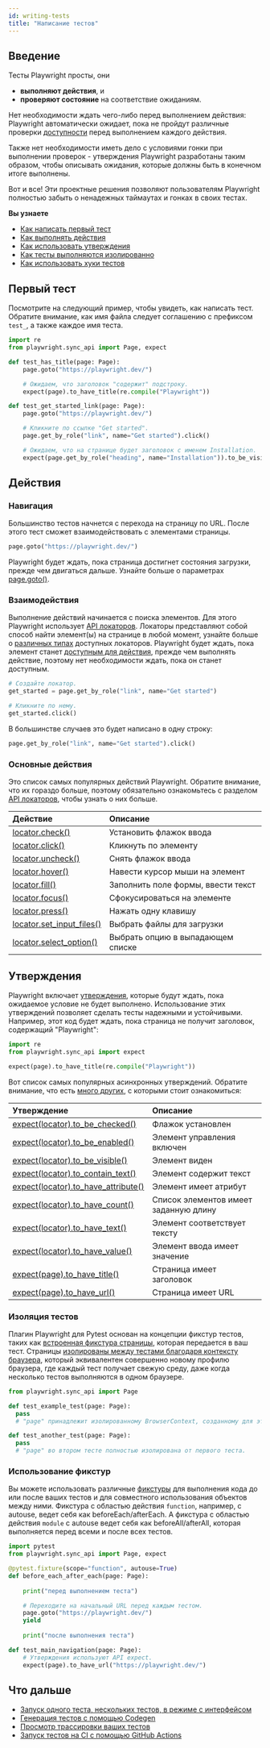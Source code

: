 ```yaml
---
id: writing-tests
title: "Написание тестов"
---
```


## Введение

Тесты Playwright просты, они
- **выполняют действия**, и
- **проверяют состояние** на соответствие ожиданиям.

Нет необходимости ждать чего-либо перед выполнением действия: Playwright автоматически ожидает, пока не пройдут различные проверки [доступности](./actionability.mdx) перед выполнением каждого действия.

Также нет необходимости иметь дело с условиями гонки при выполнении проверок - утверждения Playwright разработаны таким образом, чтобы описывать ожидания, которые должны быть в конечном итоге выполнены.

Вот и все! Эти проектные решения позволяют пользователям Playwright полностью забыть о ненадежных таймаутах и гонках в своих тестах.

**Вы узнаете**
- [Как написать первый тест](/writing-tests.mdx#first-test)
- [Как выполнять действия](/writing-tests.mdx#actions)
- [Как использовать утверждения](/writing-tests.mdx#assertions)
- [Как тесты выполняются изолированно](/writing-tests.mdx#test-isolation)
- [Как использовать хуки тестов](/writing-tests.mdx#using-fixtures)

## Первый тест

Посмотрите на следующий пример, чтобы увидеть, как написать тест. Обратите внимание, как имя файла следует соглашению с префиксом `test_`, а также каждое имя теста.

```python title="test_example.py"
import re
from playwright.sync_api import Page, expect

def test_has_title(page: Page):
    page.goto("https://playwright.dev/")

    # Ожидаем, что заголовок "содержит" подстроку.
    expect(page).to_have_title(re.compile("Playwright"))

def test_get_started_link(page: Page):
    page.goto("https://playwright.dev/")

    # Кликните по ссылке "Get started".
    page.get_by_role("link", name="Get started").click()

    # Ожидаем, что на странице будет заголовок с именем Installation.
    expect(page.get_by_role("heading", name="Installation")).to_be_visible()
```

## Действия

### Навигация

Большинство тестов начнется с перехода на страницу по URL. После этого тест сможет взаимодействовать с элементами страницы.

```python
page.goto("https://playwright.dev/")
```

Playwright будет ждать, пока страница достигнет состояния загрузки, прежде чем двигаться дальше. Узнайте больше о параметрах [page.goto()](/api/class-page.mdx#page-goto).

### Взаимодействия

Выполнение действий начинается с поиска элементов. Для этого Playwright использует [API локаторов](./locators.mdx). Локаторы представляют собой способ найти элемент(ы) на странице в любой момент, узнайте больше о [различных типах](./locators.mdx) доступных локаторов. Playwright будет ждать, пока элемент станет [доступным для действия](./actionability.mdx), прежде чем выполнять действие, поэтому нет необходимости ждать, пока он станет доступным.

```python
# Создайте локатор.
get_started = page.get_by_role("link", name="Get started")

# Кликните по нему.
get_started.click()
```

В большинстве случаев это будет написано в одну строку:

```python
page.get_by_role("link", name="Get started").click()
```

### Основные действия

Это список самых популярных действий Playwright. Обратите внимание, что их гораздо больше, поэтому обязательно ознакомьтесь с разделом [API локаторов](./api/class-locator.mdx), чтобы узнать о них больше.

| Действие | Описание |
| :- | :- |
| [locator.check()](/api/class-locator.mdx#locator-check) | Установить флажок ввода |
| [locator.click()](/api/class-locator.mdx#locator-click) | Кликнуть по элементу |
| [locator.uncheck()](/api/class-locator.mdx#locator-uncheck) | Снять флажок ввода |
| [locator.hover()](/api/class-locator.mdx#locator-hover) | Навести курсор мыши на элемент |
| [locator.fill()](/api/class-locator.mdx#locator-fill) | Заполнить поле формы, ввести текст |
| [locator.focus()](/api/class-locator.mdx#locator-focus) | Сфокусироваться на элементе |
| [locator.press()](/api/class-locator.mdx#locator-press) | Нажать одну клавишу |
| [locator.set_input_files()](/api/class-locator.mdx#locator-set-input-files) | Выбрать файлы для загрузки |
| [locator.select_option()](/api/class-locator.mdx#locator-select-option) | Выбрать опцию в выпадающем списке |

## Утверждения

Playwright включает [утверждения](./test-assertions.mdx), которые будут ждать, пока ожидаемое условие не будет выполнено. Использование этих утверждений позволяет сделать тесты надежными и устойчивыми. Например, этот код будет ждать, пока страница не получит заголовок, содержащий "Playwright":

```python
import re
from playwright.sync_api import expect

expect(page).to_have_title(re.compile("Playwright"))
```

Вот список самых популярных асинхронных утверждений. Обратите внимание, что есть [много других](./test-assertions.mdx), с которыми стоит ознакомиться:

| Утверждение | Описание |
| :- | :- |
| [expect(locator).to_be_checked()](/api/class-locatorassertions.mdx#locator-assertions-to-be-checked) | Флажок установлен |
| [expect(locator).to_be_enabled()](/api/class-locatorassertions.mdx#locator-assertions-to-be-enabled) | Элемент управления включен |
| [expect(locator).to_be_visible()](/api/class-locatorassertions.mdx#locator-assertions-to-be-visible) | Элемент виден |
| [expect(locator).to_contain_text()](/api/class-locatorassertions.mdx#locator-assertions-to-contain-text) | Элемент содержит текст |
| [expect(locator).to_have_attribute()](/api/class-locatorassertions.mdx#locator-assertions-to-have-attribute) | Элемент имеет атрибут |
| [expect(locator).to_have_count()](/api/class-locatorassertions.mdx#locator-assertions-to-have-count) | Список элементов имеет заданную длину |
| [expect(locator).to_have_text()](/api/class-locatorassertions.mdx#locator-assertions-to-have-text) | Элемент соответствует тексту |
| [expect(locator).to_have_value()](/api/class-locatorassertions.mdx#locator-assertions-to-have-value) | Элемент ввода имеет значение |
| [expect(page).to_have_title()](/api/class-pageassertions.mdx#page-assertions-to-have-title) | Страница имеет заголовок |
| [expect(page).to_have_url()](/api/class-pageassertions.mdx#page-assertions-to-have-url) | Страница имеет URL |

### Изоляция тестов

Плагин Playwright для Pytest основан на концепции фикстур тестов, таких как [встроенная фикстура страницы](./test-runners.mdx), которая передается в ваш тест. Страницы [изолированы между тестами благодаря контексту браузера](./browser-contexts), который эквивалентен совершенно новому профилю браузера, где каждый тест получает свежую среду, даже когда несколько тестов выполняются в одном браузере.

```python title="test_example.py"
from playwright.sync_api import Page

def test_example_test(page: Page):
  pass
  # "page" принадлежит изолированному BrowserContext, созданному для этого конкретного теста.

def test_another_test(page: Page):
  pass
  # "page" во втором тесте полностью изолирована от первого теста.
```

### Использование фикстур

Вы можете использовать различные [фикстуры](https://docs.pytest.org/en/6.2.x/fixture.html#autouse-fixtures-fixtures-you-don-t-have-to-request) для выполнения кода до или после ваших тестов и для совместного использования объектов между ними. Фикстура с областью действия `function`, например, с autouse, ведет себя как beforeEach/afterEach. А фикстура с областью действия `module` с autouse ведет себя как beforeAll/afterAll, которая выполняется перед всеми и после всех тестов.

```python title="test_example.py"
import pytest
from playwright.sync_api import Page, expect

@pytest.fixture(scope="function", autouse=True)
def before_each_after_each(page: Page):
    
    print("перед выполнением теста")

    # Переходите на начальный URL перед каждым тестом.
    page.goto("https://playwright.dev/")
    yield
    
    print("после выполнения теста")

def test_main_navigation(page: Page):
    # Утверждения используют API expect.
    expect(page).to_have_url("https://playwright.dev/")
```

## Что дальше
- [Запуск одного теста, нескольких тестов, в режиме с интерфейсом](./running-tests.mdx)
- [Генерация тестов с помощью Codegen](./codegen-intro.mdx)
- [Просмотр трассировки ваших тестов](./trace-viewer-intro.mdx)
- [Запуск тестов на CI с помощью GitHub Actions](./ci-intro.mdx)


[Accessibility]: /api/class-accessibility.mdx "Accessibility"
[APIRequest]: /api/class-apirequest.mdx "APIRequest"
[APIRequestContext]: /api/class-apirequestcontext.mdx "APIRequestContext"
[APIResponse]: /api/class-apiresponse.mdx "APIResponse"
[APIResponseAssertions]: /api/class-apiresponseassertions.mdx "APIResponseAssertions"
[Browser]: /api/class-browser.mdx "Browser"
[BrowserContext]: /api/class-browsercontext.mdx "BrowserContext"
[BrowserType]: /api/class-browsertype.mdx "BrowserType"
[CDPSession]: /api/class-cdpsession.mdx "CDPSession"
[Clock]: /api/class-clock.mdx "Clock"
[ConsoleMessage]: /api/class-consolemessage.mdx "ConsoleMessage"
[Dialog]: /api/class-dialog.mdx "Dialog"
[Download]: /api/class-download.mdx "Download"
[ElementHandle]: /api/class-elementhandle.mdx "ElementHandle"
[Error]: /api/class-error.mdx "Error"
[FileChooser]: /api/class-filechooser.mdx "FileChooser"
[Frame]: /api/class-frame.mdx "Frame"
[FrameLocator]: /api/class-framelocator.mdx "FrameLocator"
[JSHandle]: /api/class-jshandle.mdx "JSHandle"
[Keyboard]: /api/class-keyboard.mdx "Keyboard"
[Locator]: /api/class-locator.mdx "Locator"
[LocatorAssertions]: /api/class-locatorassertions.mdx "LocatorAssertions"
[Mouse]: /api/class-mouse.mdx "Mouse"
[Page]: /api/class-page.mdx "Page"
[PageAssertions]: /api/class-pageassertions.mdx "PageAssertions"
[Playwright]: /api/class-playwright.mdx "Playwright"
[Request]: /api/class-request.mdx "Request"
[Response]: /api/class-response.mdx "Response"
[Route]: /api/class-route.mdx "Route"
[Selectors]: /api/class-selectors.mdx "Selectors"
[TimeoutError]: /api/class-timeouterror.mdx "TimeoutError"
[Touchscreen]: /api/class-touchscreen.mdx "Touchscreen"
[Tracing]: /api/class-tracing.mdx "Tracing"
[Video]: /api/class-video.mdx "Video"
[WebError]: /api/class-weberror.mdx "WebError"
[WebSocket]: /api/class-websocket.mdx "WebSocket"
[WebSocketRoute]: /api/class-websocketroute.mdx "WebSocketRoute"
[Worker]: /api/class-worker.mdx "Worker"
[Element]: https://developer.mozilla.org/en-US/docs/Web/API/element "Element"
[EvaluationArgument]: /evaluating.mdx#evaluation-argument "EvaluationArgument"
[Promise]: https://developer.mozilla.org/en-US/docs/Web/JavaScript/Reference/Global_Objects/Promise "Promise"
[iterator]: https://developer.mozilla.org/en-US/docs/Web/JavaScript/Reference/Iteration_protocols "Iterator"
[origin]: https://developer.mozilla.org/en-US/docs/Glossary/Origin "Origin"
[selector]: https://developer.mozilla.org/en-US/docs/Web/CSS/CSS_Selectors "selector"
[Serializable]: https://developer.mozilla.org/en-US/docs/Web/JavaScript/Reference/Global_Objects/JSON/stringify#Description "Serializable"
[UIEvent.detail]: https://developer.mozilla.org/en-US/docs/Web/API/UIEvent/detail "UIEvent.detail"
[UnixTime]: https://en.wikipedia.org/wiki/Unix_time "Unix Time"
[xpath]: https://developer.mozilla.org/en-US/docs/Web/XPath "xpath"

[Any]: https://docs.python.org/3/library/typing.html#typing.Any "Any"
[bool]: https://docs.python.org/3/library/stdtypes.html "bool"
[bytes]: https://docs.python.org/3/library/stdtypes.html#bytes "bytes"
[Callable]: https://docs.python.org/3/library/typing.html#typing.Callable "Callable"
[EventContextManager]: https://docs.python.org/3/reference/datamodel.html#context-managers "Event context manager"
[EventEmitter]: https://pyee.readthedocs.io/en/latest/#pyee.BaseEventEmitter "EventEmitter"
[Exception]: https://docs.python.org/3/library/exceptions.html#Exception "Exception"
[Dict]: https://docs.python.org/3/library/typing.html#typing.Dict "Dict"
[float]: https://docs.python.org/3/library/stdtypes.html#numeric-types-int-float-complex "float"
[int]: https://docs.python.org/3/library/stdtypes.html#numeric-types-int-float-complex "int"
[List]: https://docs.python.org/3/library/typing.html#typing.List "List"
[NoneType]: https://docs.python.org/3/library/constants.html#None "None"
[Pattern]: https://docs.python.org/3/library/re.html "Pattern"
[URL]: https://en.wikipedia.org/wiki/URL "URL"
[pathlib.Path]: https://realpython.com/python-pathlib/ "pathlib.Path"
[str]: https://docs.python.org/3/library/stdtypes.html#text-sequence-type-str "str"
[Union]: https://docs.python.org/3/library/typing.html#typing.Union "Union"
[datetime]: https://docs.python.org/3/library/datetime.html#datetime.datetime "datetime"

[all available image tags]: https://mcr.microsoft.com/en-us/product/playwright/python/about "all available image tags"
[Microsoft Artifact Registry]: https://mcr.microsoft.com/en-us/product/playwright/python/about "Microsoft Artifact Registry"
[Dockerfile.noble]: https://github.com/microsoft/playwright-python/blob/main/utils/docker/Dockerfile.noble "Dockerfile.noble"
